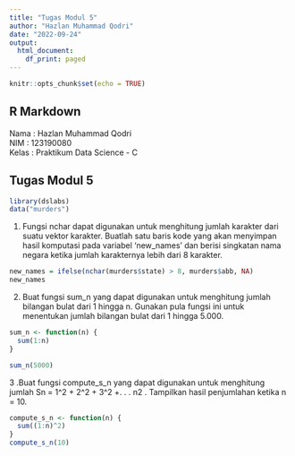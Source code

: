 ---
title: "Tugas Modul 5"
author: "Hazlan Muhammad Qodri"
date: "2022-09-24"
output:
  html_document:
    df_print: paged
---

```{r setup, include=FALSE}
knitr::opts_chunk$set(echo = TRUE)
```

## R Markdown
Nama        : Hazlan Muhammad Qodri  
NIM         : 123190080  
Kelas       : Praktikum Data Science - C  

## Tugas Modul 5

```{r murders}
library(dslabs)
data("murders")
```
1. Fungsi nchar dapat digunakan untuk menghitung jumlah karakter dari suatu vektor karakter. Buatlah satu baris kode yang akan menyimpan hasil komputasi pada variabel ‘new_names’ dan berisi singkatan nama negara ketika jumlah karakternya lebih dari 8 karakter.
```{r}
new_names = ifelse(nchar(murders$state) > 8, murders$abb, NA)
new_names
```

2. Buat fungsi sum_n yang dapat digunakan untuk menghitung jumlah bilangan bulat dari 1 hingga n. Gunakan pula fungsi ini untuk menentukan jumlah bilangan bulat dari 1 hingga 5.000.
```{r}
sum_n <- function(n) {
  sum(1:n)
}

sum_n(5000)
```
3 .Buat fungsi compute_s_n yang dapat digunakan untuk menghitung jumlah Sn = 1^2 + 2^2 + 3^2 +. . . n2 . Tampilkan hasil penjumlahan ketika n = 10.
```{r}
compute_s_n <- function(n) {
  sum((1:n)^2)
}
compute_s_n(10)
```